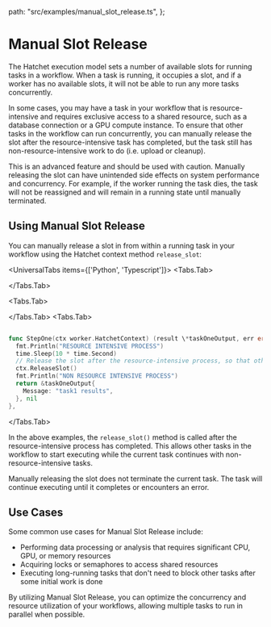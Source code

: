 
  path: "src/examples/manual_slot_release.ts",
};


# Manual Slot Release

The Hatchet execution model sets a number of available slots for running tasks in a workflow. When a task is running, it occupies a slot, and if a worker has no available slots, it will not be able to run any more tasks concurrently.

In some cases, you may have a task in your workflow that is resource-intensive and requires exclusive access to a shared resource, such as a database connection or a GPU compute instance. To ensure that other tasks in the workflow can run concurrently, you can manually release the slot after the resource-intensive task has completed, but the task still has non-resource-intensive work to do (i.e. upload or cleanup).

<Callout type="warning">
  This is an advanced feature and should be used with caution. Manually
  releasing the slot can have unintended side effects on system performance and
  concurrency. For example, if the worker running the task dies, the task will
  not be reassigned and will remain in a running state until manually
  terminated.
</Callout>

## Using Manual Slot Release

You can manually release a slot in from within a running task in your workflow using the Hatchet context method `release_slot`:

<UniversalTabs items={['Python', 'Typescript']}>
<Tabs.Tab>
<Snippet src={snippets.python.manual_slot_release.worker.slot_release} />

</Tabs.Tab>

<Tabs.Tab>

<GithubSnippet src={SlotReleaseTS} target="SlotRelease" />

</Tabs.Tab>
<Tabs.Tab>

```go

func StepOne(ctx worker.HatchetContext) (result \*taskOneOutput, err error) {
  fmt.Println("RESOURCE INTENSIVE PROCESS")
  time.Sleep(10 * time.Second)
  // Release the slot after the resource-intensive process, so that other tasks can run
  ctx.ReleaseSlot()
  fmt.Println("NON RESOURCE INTENSIVE PROCESS")
  return &taskOneOutput{
    Message: "task1 results",
  }, nil
},
```

</Tabs.Tab>
</UniversalTabs>

In the above examples, the `release_slot()` method is called after the resource-intensive process has completed. This allows other tasks in the workflow to start executing while the current task continues with non-resource-intensive tasks.

<Callout type="info">
  Manually releasing the slot does not terminate the current task. The task will
  continue executing until it completes or encounters an error.
</Callout>

## Use Cases

Some common use cases for Manual Slot Release include:

- Performing data processing or analysis that requires significant CPU, GPU, or memory resources
- Acquiring locks or semaphores to access shared resources
- Executing long-running tasks that don't need to block other tasks after some initial work is done

By utilizing Manual Slot Release, you can optimize the concurrency and resource utilization of your workflows, allowing multiple tasks to run in parallel when possible.
